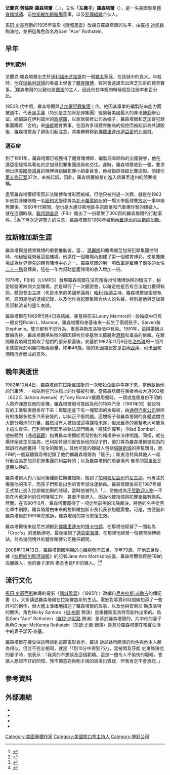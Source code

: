 {{noteTA
|G1=Show
|1=zh-hk:賭城風雲;zh-tw:賭國風雲;zh-cn:赌城风云;
}}
{{Infobox person
|name = 法蘭克·羅森塔爾<br/>Frank Rosenthal
|birth_name = Frank Lawrence Rosenthal
|birth_date = {{birth date|1929|6|12|mf=y}}
|birth_place = 美國[[伊利諾州|伊利諾州]][[芝加哥|芝加哥]]
|death_date = {{death date and age|2008|10|13|1929|6|12|mf=y}}
|death_place = 美國[[佛羅里達州|佛羅里達州]][[邁亞密海灘|邁亞密海灘]]
|spouse = {{Marriage|{{link-en|潔芮·麥基|Geri McGee}}|1969|1981|reason=divorced}}
|children = 2名
}}
'''法蘭克·勞倫斯·羅森塔爾'''（{{lang-en|'''Frank Lawrence Rosenthal'''}}，{{bd|1929年|6月12日|2008年|10月13日}}），又名'''「左撇子」羅森塔爾'''（{{lang|en|'''"Lefty" Rosenthal'''}}），是一名美國專業[[體育賭博|體育賭博師]]、前[[拉斯維加斯|拉斯維加斯]][[賭場|賭場]]董事，以及[[黑社會|犯罪組織]]合伙人。

[[馬田·史高西斯|馬田·史高西斯]]的1995年電影《[[賭城風雲_(1995年電影)|賭城風雲]]》改編自羅森塔爾的生平，由[[羅拔·迪尼路|羅拔·迪尼路]]飾演他，並把這角色改名為Sam "Ace" Rothstein。

== 早年 ==
=== 伊利諾州 ===
法蘭克·羅森塔爾出生於[[伊利諾州|伊利諾州]][[芝加哥|芝加哥]]的一個[[猶太人|猶太]]家庭，在該城市的{{link-en|西區 (芝加哥)|West Side, Chicago|西區}}長大。年輕時，他在[[瑞格利球場|瑞格利球場]]的看臺上學會了[[體育賭博|體育賭博]]，經常會逃課去出席芝加哥的體育賽事。<ref name="Pileggi">{{cite book | last=Pileggi | first=Nicholas | author-link=Nicholas Pileggi | year=1995 | title=[[Casino:_Love_and_Honor_in_Las_Vegas|Casino: Love and Honor in Las Vegas]] | ISBN=0-684-80832-3 | pages=[https://archive.org/details/casinolovehonori00pile/page/24 24–25, 65, 69–70, 97–100, 175, 195–197, 348] }}</ref>羅森塔爾的父親也是[[賽馬|賽馬]]的主人，因此他在年輕的時候就投注賠率和百分比。

1950年代中期，羅森塔爾與[[芝加哥犯罪集團|芝加哥犯罪集團]]工作。他因其專業的編製賠率能力而被選中，代表[[美國黑手黨|黑手黨]]（特別是芝加哥犯罪集團）經營著美國最大的非法[[博彩公司|博彩]]辦公室。總部設在伊利諾州的[[西塞羅_(伊利諾伊州)|西塞羅]]，以家居裝修公司為幌子，羅森塔爾和芝加哥犯罪集團購買「合約」來[[比賽造假|操縱]]體育賽事。在因為多項體育賄賂的指控而被起訴為共謀販後，羅森塔爾為了避免引起注意，將業務轉移到[[佛羅里達州|佛羅里達州]][[邁亞密|邁亞密]]的[[北灣村_(佛羅里達州)|北灣村]]。

=== 邁亞密 ===
到了1961年，羅森塔爾已經獲得了體育賭博師、編製賠率師和{{link-en|機率均等|Handicapping|機率均等師}}的全國聲譽，他在邁亞密經常與著名的芝加哥犯罪集團成員{{link-en|傑基·瑟隆|Jackie Cerone}}和{{link-en|Fiore Buccieri|Fiore Buccieri}}交往。此時，羅森塔爾收到一張{{link-en|傳票|Subpoena}}，要求他出席[[美國參議院|美國參議員]]{{link-en|約翰·L·麥克萊倫|John L. McClellan}}的賭博與組織犯罪小組委員會，他被指控操縱比賽造假。他援引[[美國憲法第五修正案|第五修正案]]37次，未被起訴。因此，羅森塔爾被禁止進入佛羅里達州的競賽機構。

盡管羅森塔爾經常因非法賭博和博彩而被捕，但他只被判過一次罪，就是在1963年他對涉嫌賄賂一名[[紐約大學|紐約大學]]球員為[[北卡羅萊納州|北卡羅萊納州]]的一場大學籃球賽[[放水|放水]]一事申辯無罪後。1960年代期間，他也是大邁亞密地區多宗商業和汽車爆炸案的嫌疑人。就在這個時候，[[聯邦調查局|聯邦調查局]]（FBI）開出了一份積聚了300頁的羅森塔爾的行動案件。<ref>{{Cite web |url = https://vault.fbi.gov/frank-rosenthal/ |title = Frank Rosenthal FBI File |publisher = FBI Vault |language = en |access-date = 2021-03-15 |archive-date = 2019-05-12 |archive-url = https://web.archive.org/web/20190512144755/https://vault.fbi.gov/frank-rosenthal/ |dead-url = no }}</ref>為了再次逃避警方的注意，羅森塔爾在1968年搬到[[內華達州|內華達州]]的[[拉斯維加斯|拉斯維加斯]]。

== 拉斯維加斯生涯 ==
羅森塔爾是體育賭博的重要推動者，當{{link-en|星塵賭場酒店|Stardust Resort and Casino|星塵}}、{{link-en|弗里蒙特賭場酒店|Fremont Hotel and Casino|弗里蒙特}}、[[美高梅大酒店|瑪麗娜]]和{{link-en|哈仙達賭場酒店|Hacienda (resort)|哈仙達}}賭場被芝加哥犯罪集團控制時，他秘密經營著這些賭場。他還在一個賭場內創建了第一個體育博彩，使星塵賭場成為世界領先的體育賭博中心之一。羅森塔爾的另一項改革是雇佣了很多的女性[[二十一點|二十一點]]發牌員，這在一年內幫助星塵賭場的收入增加一倍。

1976年，FBI和{{link-en|拉斯維加斯大都會警察局|Las Vegas Metropolitan Police Department}}（LVMPD）發現羅森塔爾在沒有獲得州份賭博執照的情況下，秘密經營著四開大型賭場，於是舉行了一次聽證會，以確定他是否有合法能力獲得執照。聽證會由{{link-en|內華達州賭博控制委員會|Nevada Gaming Control Board}}主席（也是未來的美國參議員）[[哈利·瑞德|哈利·瑞德]]主持。羅森塔爾被拒發執照，原因是他的逮捕記錄，以及他作為犯罪集團合伙人的名聲，特別是他與芝加哥黑幫執法者{{link-en|安東尼·斯皮洛特|Anthony Spilotro}}的童年友誼。

羅森塔爾在1969年5月4日與{{link-en|潔芮·麥基|Geri McGee}}結婚。麥基與前夫Lenny Marmor的一段婚姻中已有一個女兒Robin L. Marmor。羅森塔爾和麥基後來一起生了兩個孩子，Steven和Stephanie。雙方都有不忠行為，麥基與斯皮洛特暗中有染。1981年，這段婚姻以離婚告終，羅森塔爾把失敗的原因歸咎於麥基無法擺脫對[[乙醇_(藥物)|酒精]]和毒品的依賴。在離開羅森塔爾並偷取了他們的部分積蓄後，麥基於1982年11月9日在[[洛杉磯|洛杉磯]]的一間汽車旅館死於明顯的吸毒過量，終年46歲。她的死因被認定是由[[地西泮|地西泮]]、[[可卡因|可卡因]]和酒精混合而成的意外。

== 晚年與逝世 ==
1982年10月4日，羅森塔爾在拉斯維加斯的一次暗殺企圖中幸存下來，當他啟動他的汽車時，一枚貼附在汽油箱上的炸彈被引爆。當羅森塔爾在東撒哈拉大道602號（602 E. Sahara Avenue）的Tony Roma's餐廳用餐時，一個或幾個身份不明的人將炸彈放在他的車裡。羅森塔爾很可能因為他的特殊汽車（1981年的{{link-en|凱迪拉克埃爾多拉多|Cadillac Eldorado}}）裝設特有的工業裝置而幸存下來：駕駛座底下有一塊堅固的金屬板，由[[通用汽車|通用汽車公司]]替所有的埃爾多拉多汽車安裝的，以糾正平衡問題。這塊板子替羅森塔爾的身體遮擋住大部分爆炸的力量。雖然沒有人被指控這場謀殺未遂，但[[米華基|米華基]]的黑幫老大{{link-en|法蘭克·巴利斯特里耶里|Frank Balistrieri}}可能負上這次責任。巴利斯特里耶里被執法部門稱為「瘋狂炸彈客」（Mad Bomber），他被聽到（通過[[電話竊聽|竊聽]]）指責羅森塔爾給黑幫控制的賭場帶來法律問題。同樣，就在爆炸案發生前幾周，巴利斯特里耶里告訴他的兒子們，他打算為羅森塔爾被認為的錯誤行為而獲得「完全的賠償」。其他可能的嫌疑人包括[[堪薩斯城_(密蘇里州)|堪薩斯城]]的黑幫頭目，而FBI的一個竊聽錄音帶記錄了他們稱羅森塔爾為「瘋子」；斯皮洛特與其他人一起行動或為芝加哥犯罪集團的利益幹的；以及羅森塔爾的前妻潔芮·麥基的[[電單車幫會|電單車歹徒]]朋友幹的。

羅森塔爾大約六個月後離開拉斯維加斯，搬到了[[加利福尼亞州|加利福尼亞州]]的[[尼古湖_(加利福尼亞州)|尼古湖]]。他專注於撫養他的孩子，而孩子們都是出色的青年游泳運動員。羅森塔爾後來在1987年被正式禁止進入拉斯維加斯的賭場，當時他被列入「{{link-en|黑名單 (賭博)|Black Book (gambling)|黑名單}}」，使他成為[[不受歡迎人物|不受歡迎人物]]—不能在內華達州的任何賭場工作，甚至不能進入，因為他被指控與犯罪組織有聯系。然而，在1990年6月，羅森塔爾贏得了一項史無前例的法院裁決，將他的名字從黑名單中刪除。羅森塔爾由未來的拉斯維加斯市長{{link-en|奧斯卡·古德曼|Oscar Goodman}}代表參加聽證會。可是，古德曼和羅森塔爾於1991年在{{link-en|內華達州最高法院|Supreme Court of Nevada}}敗訴，羅森塔爾的禁令恢復生效。

羅森塔爾後來從尼古湖搬到[[佛羅里達州|佛羅里達州]]的[[博卡拉頓|博卡拉頓]]，在那裡他經營了一間名為「Croc's」的運動酒吧，最後搬到了[[邁亞密海灘|邁亞密海灘]]，在那裡他經營一個體育賭博網站，並為幾間境外的體育賭博公司擔任顧問。

2008年10月13日，羅森塔爾因明顯的[[心肌梗塞|心臟病發]]而去世，享年79歲。在他去世後，據《[[拉斯維加斯評論報|拉斯維加斯評論報]]》的記者Jane Ann Morrison披露，羅森塔爾曾經是FBI的高層線人，他的妻子潔芮·麥基也是FBI的線人。<ref>{{Cite web |url = https://www.reviewjournal.com/news/news-columns/jane-ann-morrison/lefty-rosenthal-was-an-fbi-snitch/ |title = ‘Lefty’ Rosenthal was an FBI snitch |author = Jane Ann Morrison |date = 2008-10-30 |publisher = Las Vegas Review-Journal |language = en |access-date = 2021-03-15 |archive-date = 2019-04-25 |archive-url = https://web.archive.org/web/20190425011117/https://www.reviewjournal.com/news/news-columns/jane-ann-morrison/lefty-rosenthal-was-an-fbi-snitch/ |dead-url = no }}</ref><ref>{{Cite web |url = https://www.reviewjournal.com/news/news-columns/jane-ann-morrison/las-vegas-first-female-fbi-agent-was-master-of-disguise/ |title = Las Vegas' first female FBI agent was master of disguise |author = Jane Ann Morrison |date = 2015-10-22 |publisher = Las Vegas Review-Journal |language = en |access-date = 2021-03-15 |archive-date = 2019-04-25 |archive-url = https://web.archive.org/web/20190425011119/https://www.reviewjournal.com/news/news-columns/jane-ann-morrison/las-vegas-first-female-fbi-agent-was-master-of-disguise/ |dead-url = no }}</ref>

== 流行文化 ==
[[馬田·史高西斯|馬田·史高西斯]]執導的電影《[[賭城風雲_(1995年電影)|賭城風雲]]》（1995年）改編自[[尼古拉斯·派勒吉|尼古拉斯·派勒吉]]的傳記書《{{link-en|Casino: Love and Honor in Las Vegas|Casino: Love and Honor in Las Vegas}}》，大多講述羅森塔爾在拉斯維加斯的生活。電影對事實和時間線加添了一些許可的創作，但大體上准確地描述了羅森塔爾的故事，以及他與安東尼·斯皮洛特的關係，角色Nicky Santoro（[[祖·柏斯|祖·柏斯]] 飾演）是根據斯皮洛特而創作出來的。角色Sam "Ace" Rothstein（[[羅拔·迪尼路|羅拔·迪尼路]] 飾演）是基於羅森塔爾的。片中他的妻子角色Ginger McKenna Rothstein（[[莎朗·史東|莎朗·史東]] 飾演）是基於羅森塔爾在現實生活中的妻子潔芮·麥基。

羅森塔爾在接受採訪時談到這部電影表示，羅拔·迪尼路所飾演的角色與他本人頗為相似，但並不完全相同，就是「1到10分中得到7分」，當被問及莎朗·史東飾演他的妻子時，他表示：「我真的不想談及這個範疇。這是一個令人不愉快的範疇，會讓人想起不好的回憶。我不願意對你剛才說的話提出質疑，但我肯定不會承認。」

== 參考資料 ==
{{reflist}}

== 外部連結 ==
* {{iMDb name|1532851}}
* {{Official Website|http://frankrosenthal.com}}
* {{Cite web |url=http://gaming.nv.gov/loep_rosenthal.htm |title=Nevada Gaming Commission's List of Excluded Persons now-defunct listing |access-date=May 10, 2009 |archive-url=https://web.archive.org/web/20070423142344/http://gaming.nv.gov/loep_rosenthal.htm |archive-date=April 23, 2007 |url-status=dead }}
* {{Find a Grave|32565520|access-date=June 14, 2013}}

[[Category:美國專欄作家|Category:美國專欄作家]]
[[Category:美國脫口秀主持人|Category:美國脫口秀主持人]]
[[Category:博彩公司|Category:博彩公司]]